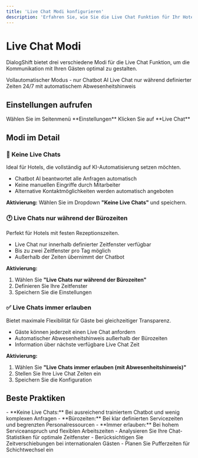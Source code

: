 ```yaml
---
title: 'Live Chat Modi konfigurieren'
description: 'Erfahren Sie, wie Sie die Live Chat Funktion für Ihr Hotel optimal einstellen'
---
```


# Live Chat Modi

DialogShift bietet drei verschiedene Modi für die Live Chat Funktion, um die Kommunikation mit Ihren Gästen optimal zu gestalten.

<CardGroup cols={3}>
  <Card title="Keine Live Chats" icon="robot">
    Vollautomatischer Modus - nur Chatbot AI
  </Card>
  <Card title="Bürozeiten" icon="clock">
    Live Chat nur während definierter Zeiten
  </Card>
  <Card title="Immer erlauben" icon="circle-check">
    24/7 mit automatischem Abwesenheitshinweis
  </Card>
</CardGroup>

## Einstellungen aufrufen

<Steps>
  <Step title="Navigation">
    Wählen Sie im Seitenmenü **Einstellungen**
  </Step>
  <Step title="Live Chat Bereich">
    Klicken Sie auf **Live Chat**
  </Step>
</Steps>

## Modi im Detail

### 🤖 Keine Live Chats

<Info>
  Ideal für Hotels, die vollständig auf KI-Automatisierung setzen möchten.
</Info>

- Chatbot AI beantwortet alle Anfragen automatisch
- Keine manuellen Eingriffe durch Mitarbeiter
- Alternative Kontaktmöglichkeiten werden automatisch angeboten

**Aktivierung:** Wählen Sie im Dropdown **"Keine Live Chats"** und speichern.

### 🕐 Live Chats nur während der Bürozeiten

<Note>
  Perfekt für Hotels mit festen Rezeptionszeiten.
</Note>

- Live Chat nur innerhalb definierter Zeitfenster verfügbar
- Bis zu zwei Zeitfenster pro Tag möglich
- Außerhalb der Zeiten übernimmt der Chatbot

**Aktivierung:** 
1. Wählen Sie **"Live Chats nur während der Bürozeiten"**
2. Definieren Sie Ihre Zeitfenster
3. Speichern Sie die Einstellungen

### ✅ Live Chats immer erlauben

<Tip>
  Bietet maximale Flexibilität für Gäste bei gleichzeitiger Transparenz.
</Tip>

- Gäste können jederzeit einen Live Chat anfordern
- Automatischer Abwesenheitshinweis außerhalb der Bürozeiten
- Information über nächste verfügbare Live Chat Zeit

**Aktivierung:**
1. Wählen Sie **"Live Chats immer erlauben (mit Abwesenheitshinweis)"**
2. Stellen Sie Ihre Live Chat Zeiten ein
3. Speichern Sie die Konfiguration

## Beste Praktiken

<AccordionGroup>
  <Accordion title="Wann welcher Modus?">
    - **Keine Live Chats:** Bei ausreichend trainiertem Chatbot und wenig komplexen Anfragen
    - **Bürozeiten:** Bei klar definierten Servicezeiten und begrenzten Personalressourcen
    - **Immer erlauben:** Bei hohem Serviceanspruch und flexiblen Arbeitszeiten
  </Accordion>
  <Accordion title="Zeitfenster optimal nutzen">
    - Analysieren Sie Ihre Chat-Statistiken für optimale Zeitfenster
    - Berücksichtigen Sie Zeitverschiebungen bei internationalen Gästen
    - Planen Sie Pufferzeiten für Schichtwechsel ein
  </Accordion>
</AccordionGroup> 